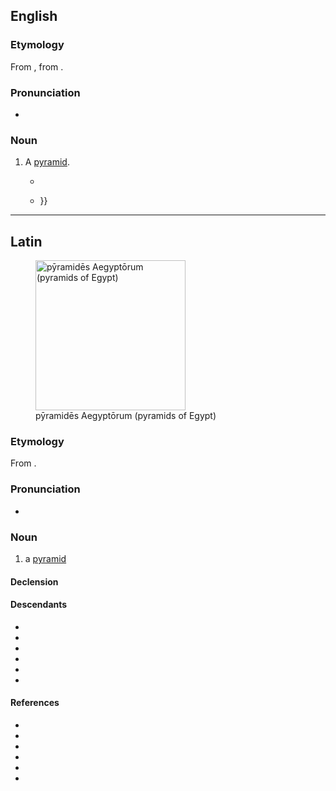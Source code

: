 ==English==

===Etymology===
From {{bor|en|la|pȳramis}}, from {{der|en|grc|πυραμίς}}.

===Pronunciation===
* {{IPA|en|/ˈpɪɹəmɪs/}}

===Noun===
{{en-noun|pyramides}} <!--plural "pyramises" only in Shakespeare?-->

# {{lb|en|obsolete}} A [[pyramid]].
#*{{quote-book|en|title= The Way To Geometry: [Being Necessary and Usefull for Astronomers, Enginees, Geographers,. Architects, Land-meaters, Carpenters, Sea-men & Etc.]|author=Peter Ramus|translator=Peter Bedwell|year=1636 |pages=277-278|url= https://www.gutenberg.org/files/26752/26752-h/26752-h.htm |passage= And from hence also shall be the geodesy of the Icosaedrum. For the finding out of the heighth of the '''pyramis''', there is the semidiagony of the side of the decangle and the halfe ray of the circle: But the side of the decangle is a right line subtending the halfe periphery of the side of the quinquangle, or else the greater segment of the ray proportionally cut.}}
#*{{quote-book|en|title= Letters on Egypt, Edom, and the Holy Land|volume=1|author= Alexander Crawford Lindsay Crawford|year=1838 |page=95|url= https://books.google.co.nz/books?id=A71FAAAAIAAJ |passage= For as a '''Pyramis''', beginning at a point, by little and little dilateth into all parts{{...}}}}

----

==Latin==
[[File:All Gizah Pyramids.jpg|thumb|240px|pȳramidēs Aegyptōrum (pyramids of Egypt)]]

===Etymology===
From {{bor|la|grc|πυραμίς}}.

===Pronunciation===
* {{la-IPA|pȳramis}}

===Noun===
{{la-noun|((pȳramis/pȳramid<3>,pȳramis/pȳramid<3.Greek>))|g=f}}

# a [[pyramid]]

====Declension====
{{la-ndecl|((pȳramis/pȳramid<3>,pȳramis/pȳramid<3.Greek>))}}

====Descendants====
* {{desc|en|pyramid|bor=yes}}
* {{desc|fr|pyramide|bor=yes}}
* {{desc|gl|pirámide|bor=yes}}
* {{desc|it|piramide|bor=yes}}
* {{desc|pt|pirâmide|bor=yes}}
* {{desc|es|pirámide|bor=yes}}

====References====
* {{R:L&S|pyramis}}
* {{R:Elementary Lewis}}
* {{R:du Cange}}
* {{R:Gaffiot}}
* {{R:Peck}}
* {{R:NLW}}